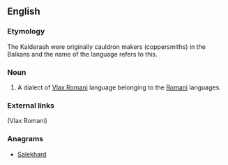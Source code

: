 {{wikipedia}}
==English==

===Etymology===
The Kalderash were originally cauldron makers (coppersmiths) in the Balkans and the name of the language refers to this.

===Noun===
{{en-noun|-}}

# A dialect of [[Vlax Romani]] language belonging to the [[Romani]] languages.

===External links===
{{ethnologue|code=rmy}} (Vlax Romani)

===Anagrams===
* [[Salekhard#English|Salekhard]]